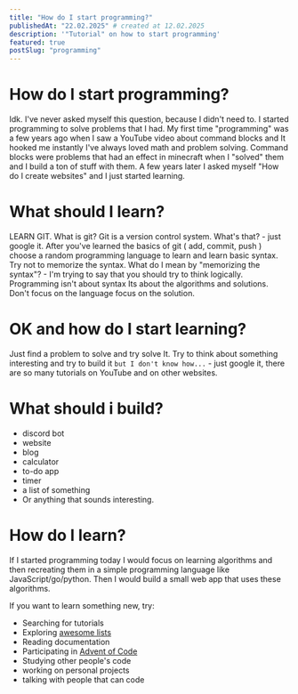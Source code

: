 ```yaml
---
title: "How do I start programming?"
publishedAt: "22.02.2025" # created at 12.02.2025
description: '"Tutorial" on how to start programming'
featured: true
postSlug: "programming"
---
```


# How do I start programming?

Idk. I've never asked myself this question, because I didn't need to. I started programming to solve problems that I had. My first time "programming" was a few years ago when I saw a YouTube video about command blocks and It hooked me instantly I've always loved math and problem solving. Command blocks were problems that had an effect in minecraft when I "solved" them and I build a ton of stuff with them. A few years later I asked myself "How do I create websites" and I just started learning.

# What should I learn?

LEARN GIT. What is git? Git is a version control system. What's that? - just google it. After you've learned the basics of git ( add, commit, push ) choose a random programming language to learn and learn basic syntax. Try not to memorize the syntax. What do I mean by "memorizing the syntax"? - I'm trying to say that you should try to think logically. Programming isn't about syntax Its about the algorithms and solutions. Don't focus on the language focus on the solution.

# OK and how do I start learning?

Just find a problem to solve and try solve It. Try to think about something interesting and try to build it `but I don't know how...` - just google it, there are so many tutorials on YouTube and on other websites.

# What should i build?

- discord bot
- website
- blog
- calculator
- to-do app
- timer
- a list of something
- Or anything that sounds interesting.

# How do I learn?

If I started programming today I would focus on learning algorithms and then recreating them in a simple programming language like JavaScript/go/python. Then I would build a small web app that uses these algorithms.

If you want to learn something new, try:

- Searching for tutorials
- Exploring [awesome lists](https://github.com/topics/awesome-list)
- Reading documentation
- Participating in [Advent of Code](https://adventofcode.com/)
- Studying other people's code
- working on personal projects
- talking with people that can code
